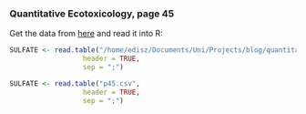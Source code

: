 ### Quantitative Ecotoxicology, page 45

Get the data from [here](https://raw.github.com/EDiLD/r-ed/master/quantitative_ecotoxicology/data/p45.csv) and read it into R:
```r
SULFATE <- read.table("/home/edisz/Documents/Uni/Projects/blog/quantitative_ecotoxicology/data/p45.csv", 
                  header = TRUE, 
                  sep = ";")
```

```r
SULFATE <- read.table("p45.csv", 
                  header = TRUE, 
                  sep = ";")
```

